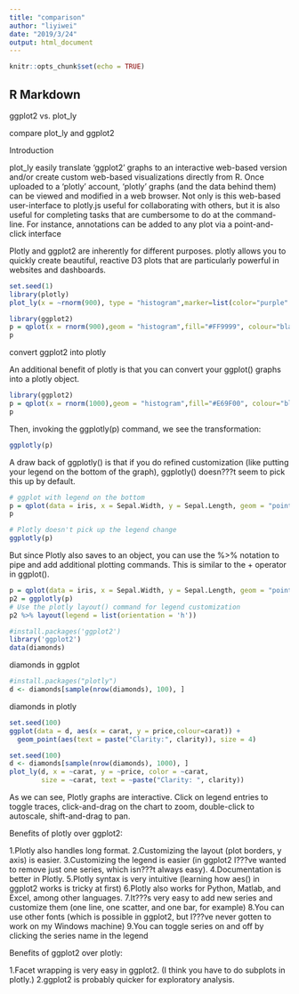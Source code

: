 ```yaml
---
title: "comparison"
author: "liyiwei"
date: "2019/3/24"
output: html_document
---
```


```r
knitr::opts_chunk$set(echo = TRUE)
```

## R Markdown
ggplot2 vs. plot_ly


compare plot_ly and ggplot2

Introduction 

plot_ly easily translate 'ggplot2' graphs to an interactive web-based version and/or create custom web-based visualizations directly from R. Once uploaded to a 'plotly' account, 'plotly' graphs (and the data behind them) can be viewed and modified in a web browser. Not only is this web-based user-interface to plotly.js useful for collaborating with others, but it is also useful for completing tasks that are cumbersome to do at the command-line. For instance, annotations can be added to any plot via a point-and-click interface


Plotly and ggplot2 are inherently for different purposes. plotly allows you to quickly create beautiful, reactive D3 plots that are particularly powerful in websites and dashboards. 


```r
set.seed(1)
library(plotly)
plot_ly(x = ~rnorm(900), type = "histogram",marker=list(color="purple" , size=20 , opacity=0.5) )
```

```r

library(ggplot2)
p = qplot(x = rnorm(900),geom = "histogram",fill="#FF9999", colour="black")
p
```

convert ggplot2 into plotly

An additional benefit of plotly is that you can convert your ggplot() graphs into a plotly object.

```r
library(ggplot2)
p = qplot(x = rnorm(1000),geom = "histogram",fill="#E69F00", colour="black")
p
```
Then, invoking the ggplotly(p) command, we see the transformation:
```r
ggplotly(p)
```

A draw back of ggplotly() is that if you do refined customization (like putting your legend on the bottom of the graph), ggplotly() doesn???t seem to pick this up by default.
```r
# ggplot with legend on the bottom
p = qplot(data = iris, x = Sepal.Width, y = Sepal.Length, geom = "point",color = Species) + theme(legend.position="bottom")
p
```

```r
# Plotly doesn't pick up the legend change
ggplotly(p)
```
But since Plotly also saves to an object, you can use the %>% notation to pipe and add additional plotting commands. This is similar to the + operator in ggplot().
```r
p = qplot(data = iris, x = Sepal.Width, y = Sepal.Length, geom = "point",color = Species) + theme(legend.position="bottom")
p2 = ggplotly(p) 
# Use the plotly layout() command for legend customization
p2 %>% layout(legend = list(orientation = 'h'))
```

```r
#install.packages('ggplot2')
library('ggplot2')
data(diamonds)
```
diamonds in ggplot

```r
#install.packages("plotly")
d <- diamonds[sample(nrow(diamonds), 100), ]
```

diamonds in plotly


```r
set.seed(100)
ggplot(data = d, aes(x = carat, y = price,colour=carat)) +
  geom_point(aes(text = paste("Clarity:", clarity)), size = 4)
```


```r
set.seed(100)
d <- diamonds[sample(nrow(diamonds), 1000), ]
plot_ly(d, x = ~carat, y = ~price, color = ~carat,
        size = ~carat, text = ~paste("Clarity: ", clarity))

```


As we can see, Plotly graphs are interactive. Click on legend entries to toggle traces, click-and-drag on the chart to zoom, double-click to autoscale, shift-and-drag to pan.



Benefits of plotly over ggplot2:

1.Plotly also handles long format.
2.Customizing the layout (plot borders, y axis) is easier.
3.Customizing the legend is easier (in ggplot2 I???ve wanted to remove just one series, which isn???t always easy).
4.Documentation is better in Plotly.
5.Plotly syntax is very intuitive (learning how aes() in ggplot2 works is tricky at first)
6.Plotly also works for Python, Matlab, and Excel, among other languages.
7.It???s very easy to add new series and customize them (one line, one scatter, and one bar, for example)
8.You can use other fonts (which is possible in ggplot2, but I???ve never gotten to work on my Windows machine)
9.You can toggle series on and off by clicking the series name in the legend


Benefits of ggplot2 over plotly:

1.Facet wrapping is very easy in ggplot2. (I think you have to do subplots in plotly.)
2.ggplot2 is probably quicker for exploratory analysis.



